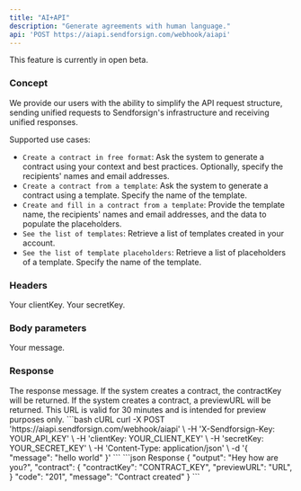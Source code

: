 ```yaml
---
title: "AI+API"
description: "Generate agreements with human language."
api: 'POST https://aiapi.sendforsign.com/webhook/aiapi'
---
```


<Note>This feature is currently in open beta.</Note>

### Concept

We provide our users with the ability to simplify the API request structure, sending unified requests 
to Sendforsign's infrastructure and receiving unified responses.

Supported use cases:
- `Create a contract in free format`: Ask the system to generate a contract using your context and best practices. Optionally, specify the recipients' names and email addresses.
- `Create a contract from a template`: Ask the system to generate a contract using a template. Specify the name of the template.
- `Create and fill in a contract from a template`: Provide the template name, the recipients' names and email addresses, and the data to populate the placeholders.
- `See the list of templates`: Retrieve a list of templates created in your account.
- `See the list of template placeholders`: Retrieve a list of placeholders of a template. Specify the name of the template.

### Headers

<ParamField header="clientKey" type="string" required>
  Your clientKey.
</ParamField>

<ParamField header="secretKey" type="string" required>
  Your secretKey.
</ParamField>

### Body parameters

<ParamField body="message" type="string" required>
  Your message.
</ParamField>

### Response

<ResponseField name="output" type="string">
  The response message.
</ResponseField>

<ResponseField name="contractKey" type="string">
  If the system creates a contract, the contractKey will be returned.
</ResponseField>

<ResponseField name="previewURL" type="string">
  If the system creates a contract, a previewURL will be returned. This URL is valid for 30 minutes and is intended for preview purposes only.
</ResponseField>

<RequestExample>
```bash cURL
curl -X POST 'https://aiapi.sendforsign.com/webhook/aiapi' \
     -H 'X-Sendforsign-Key: YOUR_API_KEY' \
     -H 'clientKey: YOUR_CLIENT_KEY' \
     -H 'secretKey: YOUR_SECRET_KEY' \
     -H 'Content-Type: application/json' \
     -d '{
    "message": "hello world"
}'
```
</RequestExample>

<ResponseExample>
```json Response
{
    "output": "Hey how are you?",
    "contract": {
      "contractKey": "CONTRACT_KEY",
      "previewURL": "URL",
    }
    "code": "201",
    "message": "Contract created"
}
```
</ResponseExample>
